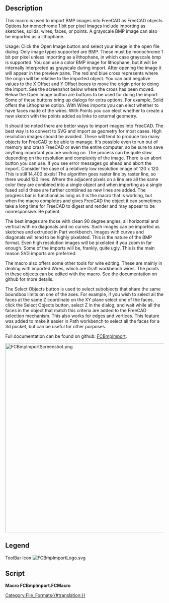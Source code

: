 <languages/>

{{Macro
|Name=Macro FCBmpImport
|Icon=FCBmpImportLogo.svg
|Description=Import BMP monochrome and grayscale images into FreeCAD as sketches, solids, wires, faces or lithophane.
|Author=TheMarkster
|Version=0.2021.09.23
|Date=2021-09-23
|FCVersion=0.18 or later
|Download=[https://wiki.freecad.org/File:FCBmpImportScreenshot.png ToolBar Icon]
|SeeAlso=
|Links=[https://github.com/mwganson/fcbmpimport Full Documentation on Github]
}}

== Description ==

This macro is used to import BMP images into FreeCAD as FreeCAD objects.  Options for monochrome 1 bit per pixel images include importing as sketches, solids, wires, faces, or points.  A grayscale BMP image can also be imported as a lithophane.

Usage: Click the Open Image button and select your image in the open file dialog.  Only image types supported are BMP.  These must be monochrome 1 bit per pixel unless importing as a lithophane, in which case grayscale bmp is supported.  You can use a color BMP image for lithophane, but it will be internally interpreted as grayscale during import.  After opening the image it will appear in the preview pane.  The red and blue cross represents where the origin will be relative to the imported object.  You can add negative values to the X Offset and Y Offset boxes to move the origin prior to doing the import.  See the screenshot below where the cross has been moved.  Below the Open Image button are buttons to be used for doing the import.  Some of these buttons bring up dialogs for extra options.  For example, Solid offers the Lithophane option.  With Wires imports you can elect whether to have faces made of the wires.  With Points you can elect whether to create a new sketch with the points added as links to external geometry.

It should be noted there are better ways to import images into FreeCAD.  The best way is to convert to SVG and import as geometry for most cases.  High resolution images should be avoided.  These will tend to produce too many objects for FreeCAD to be able to manage.  It's possible even to run out of memory and crash FreeCAD or even the entire computer, so be sure to save anything important you are working on.  The process can be quite slow depending on the resolution and complexity of the image.  There is an abort button you can use.  If you see error messages go ahead and abort the import.  Consider the case of a relatively low resolution image of 120 x 120.  This is still 14,400 pixels!  The algorithm goes raster line by raster line, so there would 120 lines.  Where the adjacent pixels on a line are all the same color they are combined into a single object and when importing as a single fused solid these are further combined as new lines are added.  The progress bar is functional as long as it is the macro that is working, but when the macro completes and gives FreeCAD the object it can sometimes take a long time for FreeCAD to digest and render and may appear to be nonresponsive.  Be patient.

The best images are those with clean 90 degree angles, all horizontal and vertical with no diagonals and no curves.  Such images can be imported as sketches and extruded in Part workbench.  Images with curves and diagonals will tend to be highly pixelated.  This is the nature of the BMP format.  Even high resolution images will be pixelated if you zoom in far enough.  Some of the imports will be, frankly, quite ugly.  This is the main reason SVG imports are preferred.

The macro also offers some other tools for wire editing.  These are mainly in dealing with imported Wires, which are Draft workbench wires.  The points in these objects can be edited with the macro.  See the documentation on github for more details.

The Select Objects button is used to select subobjects that share the same boundbox limits on one of the axes.  For example, if you wish to select all the faces at the same Z coordinate on the XY plane select one of the faces, click the Select Objects button, select Z in the dialog, and wait while all the faces in the object that match this criteria are added to the FreeCAD selection mechanism.  This also works for edges and vertices.  This feature was added to make it easier in Path workbench to select all the faces for a 3d pocket, but can be useful for other purposes.

Full documentation can be found on github: [https://github.com/mwganson/fcbmpimport FCBmpImport].

[[File:FCBmpImportScreenshot.png|600px]]
{{Caption|FCBmpImport screenshot‎}}

== Legend ==

{{Codeextralink|https://gist.githubusercontent.com/mwganson/ea7aa4dcb79d7492caa24e8970967174/raw/1fe247b5b93e5084866a69754854d9caedca1f09/FCBmpImport.FCMacro|FCBmpImport.FCMacro}}

ToolBar Icon
[[Image:FCBmpImportLogo.svg]]

== Script ==

'''Macro FCBmpImport.FCMacro'''

{{CodeDownload|https://gist.github.com/mwganson/ea7aa4dcb79d7492caa24e8970967174|FCBmpImport.FCMacro}}

[[Category:File_Formats{{#translation:}}]]
